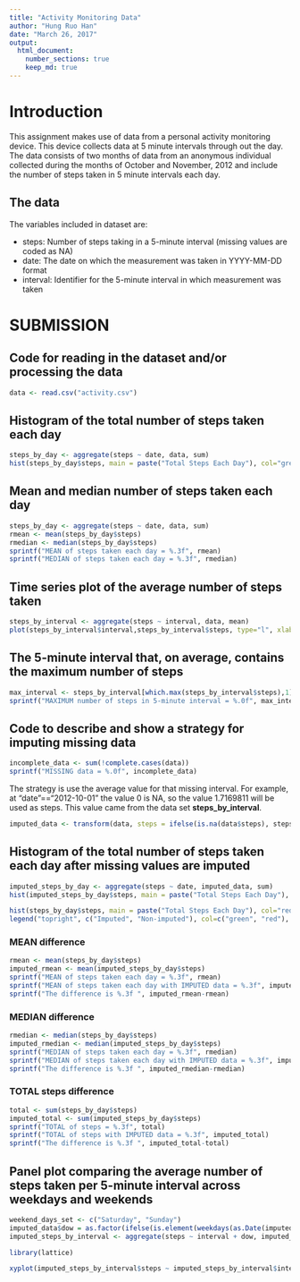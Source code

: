 ```yaml
---
title: "Activity Monitoring Data"
author: "Hung Ruo Han"
date: "March 26, 2017"
output: 
  html_document:
    number_sections: true
    keep_md: true
---
```


# Introduction

This assignment makes use of data from a personal activity monitoring device. This device collects data at 5 minute intervals through out the day. The data consists of two months of data from an anonymous individual collected during the months of October and November, 2012 and include the number of steps taken in 5 minute intervals each day.

## The data

The variables included in dataset are:

* steps: Number of steps taking in a 5-minute interval (missing values are coded as NA)
* date: The date on which the measurement was taken in YYYY-MM-DD format
* interval: Identifier for the 5-minute interval in which measurement was taken

# SUBMISSION

## Code for reading in the dataset and/or processing the data
```r
data <- read.csv("activity.csv")
```

## Histogram of the total number of steps taken each day
```r
steps_by_day <- aggregate(steps ~ date, data, sum)
hist(steps_by_day$steps, main = paste("Total Steps Each Day"), col="green", xlab="Number of Steps")
```

## Mean and median number of steps taken each day
```r
steps_by_day <- aggregate(steps ~ date, data, sum)
rmean <- mean(steps_by_day$steps)
rmedian <- median(steps_by_day$steps)
sprintf("MEAN of steps taken each day = %.3f", rmean)
sprintf("MEDIAN of steps taken each day = %.3f", rmedian)
```

## Time series plot of the average number of steps taken
```r
steps_by_interval <- aggregate(steps ~ interval, data, mean)
plot(steps_by_interval$interval,steps_by_interval$steps, type="l", xlab="Interval", ylab="Number of Steps",main="Average Number of Steps per Day by Interval")
```

## The 5-minute interval that, on average, contains the maximum number of steps
```r
max_interval <- steps_by_interval[which.max(steps_by_interval$steps),1]
sprintf("MAXIMUM number of steps in 5-minute interval = %.0f", max_interval)
```

## Code to describe and show a strategy for imputing missing data
```r
incomplete_data <- sum(!complete.cases(data))
sprintf("MISSING data = %.0f", incomplete_data)
```

The strategy is use the average value for that missing interval. For example, at "date"=="2012-10-01" the value 0 is NA, so the value 1.7169811 will be used as steps. This value came from the data set **steps_by_interval**.

```r
imputed_data <- transform(data, steps = ifelse(is.na(data$steps), steps_by_interval$steps[match(data$interval, steps_by_interval$interval)], data$steps))
```

## Histogram of the total number of steps taken each day after missing values are imputed
```r
imputed_steps_by_day <- aggregate(steps ~ date, imputed_data, sum)
hist(imputed_steps_by_day$steps, main = paste("Total Steps Each Day"), col="green", xlab="Number of Steps")

hist(steps_by_day$steps, main = paste("Total Steps Each Day"), col="red", xlab="Number of Steps", add=T)
legend("topright", c("Imputed", "Non-imputed"), col=c("green", "red"), lwd=10)
```

### MEAN difference
```r
rmean <- mean(steps_by_day$steps)
imputed_rmean <- mean(imputed_steps_by_day$steps)
sprintf("MEAN of steps taken each day = %.3f", rmean)
sprintf("MEAN of steps taken each day with IMPUTED data = %.3f", imputed_rmean)
sprintf("The difference is %.3f ", imputed_rmean-rmean)
```

### MEDIAN difference
```r
rmedian <- median(steps_by_day$steps)
imputed_rmedian <- median(imputed_steps_by_day$steps)
sprintf("MEDIAN of steps taken each day = %.3f", rmedian)
sprintf("MEDIAN of steps taken each day with IMPUTED data = %.3f", imputed_rmedian)
sprintf("The difference is %.3f ", imputed_rmedian-rmedian)
```

### TOTAL steps difference
```r
total <- sum(steps_by_day$steps)
imputed_total <- sum(imputed_steps_by_day$steps)
sprintf("TOTAL of steps = %.3f", total)
sprintf("TOTAL of steps with IMPUTED data = %.3f", imputed_total)
sprintf("The difference is %.3f ", imputed_total-total)
```

## Panel plot comparing the average number of steps taken per 5-minute interval across weekdays and weekends
```r
weekend_days_set <- c("Saturday", "Sunday")
imputed_data$dow = as.factor(ifelse(is.element(weekdays(as.Date(imputed_data$date)),weekend_days_set), "Weekend", "Weekday"))
imputed_steps_by_interval <- aggregate(steps ~ interval + dow, imputed_data, mean)

library(lattice)

xyplot(imputed_steps_by_interval$steps ~ imputed_steps_by_interval$interval|imputed_steps_by_interval$dow, main="Average Steps per Day by Interval",xlab="Interval", ylab="Steps",layout=c(1,2), type="l")
```

